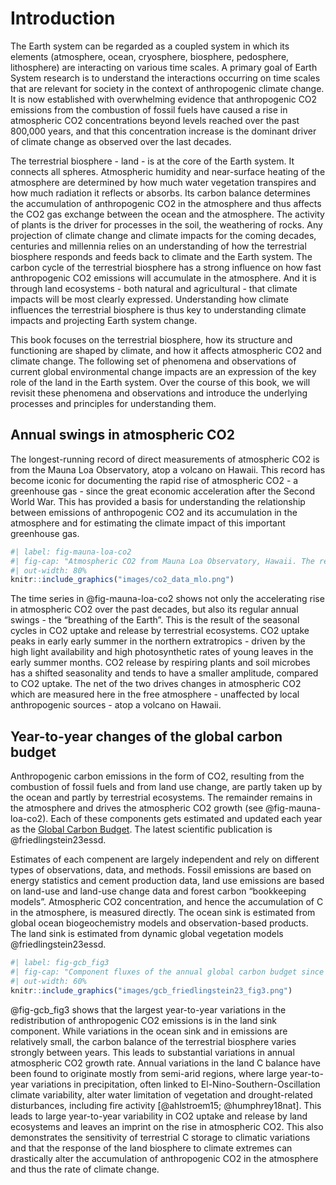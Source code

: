 # Introduction

The Earth system can be regarded as a coupled system in which its elements (atmosphere, ocean, cryosphere, biosphere, pedosphere, lithosphere) are interacting on various time scales. A primary goal of Earth System research is to understand the interactions occurring on time scales that are relevant for society in the context of anthropogenic climate change. It is now established with overwhelming evidence that anthropogenic CO2 emissions from the combustion of fossil fuels have caused a rise in atmospheric CO2 concentrations beyond levels reached over the past 800,000 years, and that this concentration increase is the dominant driver of climate change as observed over the last decades.

The terrestrial biosphere - land - is at the core of the Earth system. It connects all spheres. Atmospheric humidity and near-surface heating of the atmosphere are determined by how much water vegetation transpires and how much radiation it reflects or absorbs. Its carbon balance determines the accumulation of anthropogenic CO2 in the atmosphere and thus affects the CO2 gas exchange between the ocean and the atmosphere. The activity of plants is the driver for processes in the soil, the weathering of rocks. Any projection of climate change and climate impacts for the coming decades, centuries and millennia relies on an understanding of how the terrestrial biosphere responds and feeds back to climate and the Earth system. The carbon cycle of the terrestrial biosphere has a strong influence on how fast anthropogenic CO2 emissions will accumulate in the atmosphere. And it is through land ecosystems - both natural and agricultural - that climate impacts will be most clearly expressed. Understanding how climate influences the terrestrial biosphere is thus key to understanding climate impacts and projecting Earth system change.

This book focuses on the terrestrial biosphere, how its structure and functioning are shaped by climate, and how it affects atmospheric CO2 and climate change. The following set of phenomena and observations of current global environmental change impacts are an expression of the key role of the land in the Earth system. Over the course of this book, we will revisit these phenomena and observations and introduce the underlying processes and principles for understanding them. 

## Annual swings in atmospheric CO2

The longest-running record of direct measurements of atmospheric CO2 is from the Mauna Loa Observatory, atop a volcano on Hawaii. This record has become iconic for documenting the rapid rise of atmospheric CO2 - a greenhouse gas - since the great economic acceleration after the Second World War. This has provided a basis for understanding the relationship between emissions of anthropogenic CO2 and its accumulation in the atmosphere and for estimating the climate impact of this important greenhouse gas.

```r
#| label: fig-mauna-loa-co2
#| fig-cap: "Atmospheric CO2 from Mauna Loa Observatory, Hawaii. The red curve represents monthly mean values. The black curve represents the same after removing an average seasonal cycle. Source: Dr. Pieter Tans, NOAA/GML (gml.noaa.gov/ccgg/trends/) and Dr. Ralph Keeling, Scripps Institution of Oceanography (scrippsco2.ucsd.edu/)."
#| out-width: 80%
knitr::include_graphics("images/co2_data_mlo.png")
```

The time series in @fig-mauna-loa-co2 shows not only the accelerating rise in atmospheric CO2 over the past decades, but also its regular annual swings - the "breathing of the Earth". This is the result of the seasonal cycles in CO2 uptake and release by terrestrial ecosystems. CO2 uptake peaks in early early summer in the northern extratropics - driven by the high light availability and high photosynthetic rates of young leaves in the early summer months. CO2 release by respiring plants and soil microbes has a shifted seasonality and tends to have a smaller amplitude, compared to CO2 uptake. The net of the two drives changes in atmospheric CO2 which are measured here in the free atmosphere - unaffected by local anthropogenic sources - atop a volcano on Hawaii.

## Year-to-year changes of the global carbon budget

Anthropogenic carbon emissions in the form of CO2, resulting from the combustion of fossil fuels and from land use change, are partly taken up by the ocean and partly by terrestrial ecosystems. The remainder remains in the atmosphere and drives the atmospheric CO2 growth (see @fig-mauna-loa-co2). Each of these components gets estimated and updated each year as the [Global Carbon Budget](https://globalcarbonbudget.org/carbonbudget2023/). The latest scientific publication is @friedlingstein23essd.

Estimates of each compenent are largely independent and rely on different types of observations, data, and methods. Fossil emissions are based on energy statistics and cement production data, land use emissions are based on land-use and land-use change data and forest carbon "bookkeeping models". Atmospheric CO2 concentration, and hence the accumulation of C in the atmosphere, is measured directly. The ocean sink is estimated from global ocean biogeochemistry models and observation-based products. The land sink is estimated from dynamic global vegetation models @friedlingstein23essd.

```r
#| label: fig-gcb_fig3
#| fig-cap: "Component fluxes of the annual global carbon budget since 1850. Positive components are emissions to the atmosphere. Carbon emissions get redistributed by the global carbon cycle. This redistribution is governed carbon uptake by the ocean ('ocean sink') and carbon uptake by terrestrial ecosystems ('land sink'), while the remainder accumulates in the atmosphere ('atmospheric growth'). The dashed red line is mirrored from the solid red line and its difference to the blue line indicates the budget imbalance. All fluxes are given in GtC yr$^{-1}$ (gigatons of carbon per year, 1 Gt = 10$^9$ t = 1 Pg = 10$^{12}$ g). Figure from @friedlingstein23essd."
#| out-width: 60%
knitr::include_graphics("images/gcb_friedlingstein23_fig3.png")
```

@fig-gcb_fig3 shows that the largest year-to-year variations in the redistribution of anthropogenic CO2 emissions is in the land sink component. While variations in the ocean sink and in emissions are relatively small, the carbon balance of the terrestrial biosphere varies strongly between years. This leads to substantial variations in annual atmospheric CO2 growth rate. Annual variations in the land C balance have been found to originate mostly from semi-arid regions, where large year-to-year variations in precipitation, often linked to El-Nino-Southern-Oscillation climate variability, alter water limitation of vegetation and drought-related disturbances, including fire activity [@ahlstroem15; @humphrey18nat]. This leads to large year-to-year variability in CO2 uptake and release by land ecosystems and leaves an imprint on the rise in atmospheric CO2. This also demonstrates the sensitivity of terrestrial C storage to climatic variations and that the response of the land biosphere to climate extremes can drastically alter the accumulation of anthropogenic CO2 in the atmosphere and thus the rate of climate change.

<!-- This is a book created from markdown and executable code.

See @knuth84 for additional discussion of literate programming.

```r
1 + 1
```
 -->